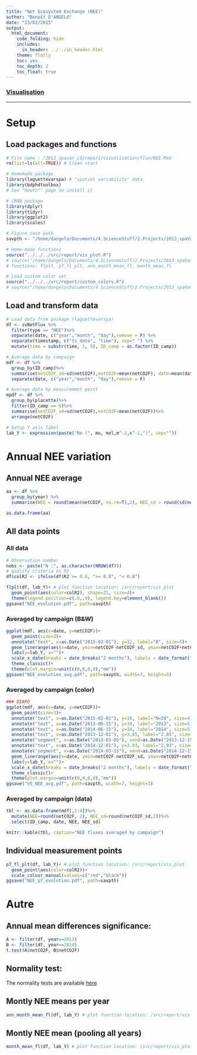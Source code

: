 ```yaml
---
title: "Net Ecosystem Exchange (NEE)"
author: "Benoît D'ANGELO"
date: "23/02/2015"
output:
  html_document:
    code_folding: hide
    includes:
      in_header: ../../in_header.html
    theme: flatly
    toc: yes
    toc_depth: 2
    toc_float: true
---
```


<h3><a href="../vis_toc.html"> Visualisation </a></h3>
  
***

# Setup

## Load packages and functions

```r
# File name : /2013_spavar_LG/report/visualisation/flux/NEE.Rmd
rm(list=ls(all=TRUE)) # Clean start

# Homemade package
library(laguettevarspa) # "spatial variability" data
library(bdphdtoolbox)
# See "Howto"" page to install it

# CRAN package
library(dplyr)
library(tidyr)
library(ggplot2)
library(scales)

# Figure save path
savpth <- "/home/dangelo/Documents/4.ScienceStuff/2.Projects/2013_spaVar_LG/graphs/visualisation"

# Home made functions
source("../../../src/report/vis_plot.R")
# source("/home/dangelo/Documents/4.ScienceStuff/2.Projects/2013_spaVar_LG/src/report/vis_plot.R")
# functions: flplt, p7_fl_plt, ann_month_mean_fl, month_mean_fl

# Load custom color set
source("../../../src/report/custom_colors.R")
# source("/home/dangelo/Documents/4.ScienceStuff/2.Projects/2013_spaVar_LG/src/report/custom_colors.R")
```

## Load and transform data

```r
# Load data from package (laguettevarspa)
df <- svNetFlux %>%
  filter(type == "NEE")%>%
  separate(date, c("year","month", "day"),remove = F) %>%
  separate(timestamp, c("ts_date", "time"), sep=" ") %>%
  mutate(time = substr(time, 1, 5), ID_camp = as.factor(ID_camp))

# Average data by campaign
mdf <- df %>%
  group_by(ID_camp)%>%
  summarise(netCO2F_sd=sd(netCO2F),netCO2F=mean(netCO2F), date=mean(date))%>%
  separate(date, c("year","month", "day"),remove = F)

# Average data by measurement point
mpdf <- df %>%
  group_by(placette)%>%
  filter(ID_camp == 6)%>%
  summarise(netCO2F_sd=sd(netCO2F),netCO2F=mean(netCO2F))%>%
  arrange(netCO2F)

# Setup Y axis label
lab_Y <- expression(paste("Re (", mu, mol,m^-2,s^-1,")", sep=""))
```

# Annual NEE variation 

## Annual NEE average

```r
aa <- df %>%
  group_by(year) %>%
  summarise(NEE = round(mean(netCO2F, na.rm=T),2), NEE_sd = round(sd(netCO2F, na.rm=T),2))

as.data.frame(aa)
```


## All data points {.tabset}


### All data

```r
# Observation number
nobs <- paste("N :", as.character(NROW(df)))
# quality criteria on R2
df$colR2 <- ifelse(df$R2 >= 0.8, ">= 0.8", "< 0.8")
```

```r
flplt(df, lab_Y)+ # plot function location: /src/report/vis_plot
  geom_point(aes(color=colR2), shape=21, size=4)+
  theme(legend.position=c(.9,.9), legend.key=element_blank())
ggsave("NEE_evolution.pdf", path=savpth)
```

### Averaged by campaign (B&W)

```r
ggplot(mdf, aes(x=date, y=netCO2F))+
  geom_point(size=3)+
  annotate("text", x=as.Date("2015-03-01"), y=12, label="B", size=5)+
  geom_linerange(aes(x=date, ymin=netCO2F-netCO2F_sd, ymax=netCO2F+netCO2F_sd))+
  labs(y=lab_Y, x="")+
  scale_x_date(breaks = date_breaks("2 months"), labels = date_format("%b"))+
  theme_classic()+
  theme(plot.margin=unit(c(0,0,0,0),"mm"))
ggsave("NEE_evolution_avg.pdf", path=savpth, width=7, height=3)
```

### Averaged by campaign (color)

```r
### DIAPO
ggplot(mdf, aes(x=date, y=netCO2F))+
  geom_point(size=3)+
  annotate("text", x=as.Date("2015-02-01"), y=10, label="N=20", size=4)+
  annotate("text", x=as.Date("2013-06-15"), y=10, label="2013", size=5)+
  annotate("text", x=as.Date("2014-06-15"), y=10, label="2014", size=5)+
  annotate("text", x=as.Date("2013-12-01"), y=3.85, label="2,85", size=5, color=orange)+
  annotate("segment", x=as.Date("2013-03-05"), xend=as.Date("2013-12-15"), y=2.85, yend=2.85, linetype="dashed", size=1, color=orange)+
  annotate("text", x=as.Date("2014-12-01"), y=3.93, label="2,93", size=5, color=orange)+
  annotate("segment", x=as.Date("2014-03-15"), xend=as.Date("2014-12-15"), y=2.93, yend=2.93, linetype="dashed", size=1, color=orange)+
  geom_linerange(aes(x=date, ymin=netCO2F-netCO2F_sd, ymax=netCO2F+netCO2F_sd))+
  labs(y=lab_Y, x="")+
  scale_x_date(breaks = date_breaks("2 months"), labels = date_format("%b"))+
  theme_classic()+
  theme(plot.margin=unit(c(0,0,0,0),"mm"))
ggsave("VS_NEE_avg.pdf", path=savpth, width=7, height=3)
```

### Averaged by campaign (data)

```r
tbl <- as.data.frame(mdf[,1:4])%>%
  mutate(NEE=round(netCO2F, 2), NEE_sd=round(netCO2F_sd,2))%>%
  select(ID_camp, date, NEE, NEE_sd)

knitr::kable(tbl, caption="NEE fluxes averaged by campaign")
```

## Individual measurement points

```r
p7_fl_plt(df, lab_Y)+ # plot function location: /src/report/vis_plot
  geom_point(aes(color=colR2))+
  scale_colour_manual(values=c("red","black"))
ggsave("NEE_p7_evolution.pdf", path=savpth)
```
  
# Autre

## Annual mean differences significance:

```r
A <- filter(df, year==2013)
B <- filter(df, year==2014)
t.test(A$netCO2F, B$netCO2F)
```

## Normality test:

The normality tests are available [here](flux_norm_test.html)

## Montly NEE means per year

```r
ann_month_mean_fl(df, lab_Y) # plot function location: /src/report/vis_plot
```

## Montly NEE mean (pooling all years)

```r
month_mean_fl(df, lab_Y) # plot function location: /src/report/vis_plot
```
